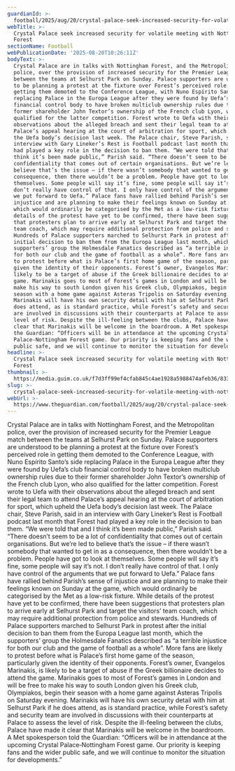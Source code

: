 ```yaml
---
guardianId: >-
  football/2025/aug/20/crystal-palace-seek-increased-security-for-volatile-meeting-with-nottingham-forest
webTitle: >-
  Crystal Palace seek increased security for volatile meeting with Nottingham
  Forest
sectionName: Football
webPublicationDate: '2025-08-20T10:26:11Z'
bodyText: >-
  Crystal Palace are in talks with Nottingham Forest, and the Metropolitan
  police, over the provision of increased security for the Premier League match
  between the teams at Selhurst Park on Sunday. Palace supporters are understood
  to be planning a protest at the fixture over Forest’s perceived role in
  getting them demoted to the Conference League, with Nuno Espírito Santo’s side
  replacing Palace in the Europa League after they were found by Uefa’s club
  financial control body to have broken multiclub ownership rules due to their
  former shareholder John Textor’s ownership of the French club Lyon, who also
  qualified for the latter competition. Forest wrote to Uefa with their
  observations about the alleged breach and sent their legal team to attend
  Palace’s appeal hearing at the court of arbitration for sport, which upheld
  the Uefa body’s decision last week. The Palace chair, Steve Parish, said in an
  interview with Gary Lineker’s Rest is Football podcast last month that Forest
  had played a key role in the decision to ban them. “We were told that and I
  think it’s been made public,” Parish said. “There doesn’t seem to be a lot of
  confidentiality that comes out of certain organisations. But we’re led to
  believe that’s the issue – if there wasn’t somebody that wanted to get in as a
  consequence, then there wouldn’t be a problem. People have got to look at
  themselves. Some people will say it’s fine, some people will say it’s not. I
  don’t really have control of that. I only have control of the arguments that
  we put forward to Uefa.” Palace fans have rallied behind Parish’s sense of
  injustice and are planning to make their feelings known on Sunday at the game,
  which would ordinarily be categorised by the Met as a low-risk fixture. While
  details of the protest have yet to be confirmed, there have been suggestions
  that protesters plan to arrive early at Selhurst Park and target the visitors’
  team coach, which may require additional protection from police and stewards.
  Hundreds of Palace supporters marched to Selhurst Park in protest after the
  initial decision to ban them from the Europa League last month, which the
  supporters’ group the Holmesdale Fanatics described as “a terrible injustice
  for both our club and the game of football as a whole”. More fans are likely
  to protest before what is Palace’s first home game of the season, particularly
  given the identity of their opponents. Forest’s owner, Evangelos Marinakis, is
  likely to be a target of abuse if the Greek billionaire decides to attend the
  game. Marinakis goes to most of Forest’s games in London and will be free to
  make his way to south London given his Greek club, Olympiakos, begin their
  season with a home game against Asteras Tripolis on Saturday evening.
  Marinakis will have his own security detail with him at Selhurst Park if he
  does attend, as is standard practice, while Forest’s safety and security team
  are involved in discussions with their counterparts at Palace to assess the
  level of risk. Despite the ill-feeling between the clubs, Palace have made it
  clear that Marinakis will be welcome in the boardroom. A Met spokesperson told
  the Guardian: “Officers will be in attendance at the upcoming Crystal
  Palace‑Nottingham Forest game. Our priority is keeping fans and the wider
  public safe, and we will continue to monitor the situation for developments.”
headline: >-
  Crystal Palace seek increased security for volatile meeting with Nottingham
  Forest
thumbnail: >-
  https://media.guim.co.uk/f7d3ff99ef4cfab845c4ae1928a5988474afeb36/833_104_4543_3634/500.jpg
slug: >-
  crystal-palace-seek-increased-security-for-volatile-meeting-with-nottingham-forest
webUrl: >-
  https://www.theguardian.com/football/2025/aug/20/crystal-palace-seek-increased-security-for-volatile-meeting-with-nottingham-forest
---
```

Crystal Palace are in talks with Nottingham Forest, and the Metropolitan police, over the provision of increased security for the Premier League match between the teams at Selhurst Park on Sunday. Palace supporters are understood to be planning a protest at the fixture over Forest’s perceived role in getting them demoted to the Conference League, with Nuno Espírito Santo’s side replacing Palace in the Europa League after they were found by Uefa’s club financial control body to have broken multiclub ownership rules due to their former shareholder John Textor’s ownership of the French club Lyon, who also qualified for the latter competition. Forest wrote to Uefa with their observations about the alleged breach and sent their legal team to attend Palace’s appeal hearing at the court of arbitration for sport, which upheld the Uefa body’s decision last week. The Palace chair, Steve Parish, said in an interview with Gary Lineker’s Rest is Football podcast last month that Forest had played a key role in the decision to ban them. “We were told that and I think it’s been made public,” Parish said. “There doesn’t seem to be a lot of confidentiality that comes out of certain organisations. But we’re led to believe that’s the issue – if there wasn’t somebody that wanted to get in as a consequence, then there wouldn’t be a problem. People have got to look at themselves. Some people will say it’s fine, some people will say it’s not. I don’t really have control of that. I only have control of the arguments that we put forward to Uefa.” Palace fans have rallied behind Parish’s sense of injustice and are planning to make their feelings known on Sunday at the game, which would ordinarily be categorised by the Met as a low-risk fixture. While details of the protest have yet to be confirmed, there have been suggestions that protesters plan to arrive early at Selhurst Park and target the visitors’ team coach, which may require additional protection from police and stewards. Hundreds of Palace supporters marched to Selhurst Park in protest after the initial decision to ban them from the Europa League last month, which the supporters’ group the Holmesdale Fanatics described as “a terrible injustice for both our club and the game of football as a whole”. More fans are likely to protest before what is Palace’s first home game of the season, particularly given the identity of their opponents. Forest’s owner, Evangelos Marinakis, is likely to be a target of abuse if the Greek billionaire decides to attend the game. Marinakis goes to most of Forest’s games in London and will be free to make his way to south London given his Greek club, Olympiakos, begin their season with a home game against Asteras Tripolis on Saturday evening. Marinakis will have his own security detail with him at Selhurst Park if he does attend, as is standard practice, while Forest’s safety and security team are involved in discussions with their counterparts at Palace to assess the level of risk. Despite the ill-feeling between the clubs, Palace have made it clear that Marinakis will be welcome in the boardroom. A Met spokesperson told the Guardian: “Officers will be in attendance at the upcoming Crystal Palace‑Nottingham Forest game. Our priority is keeping fans and the wider public safe, and we will continue to monitor the situation for developments.”
